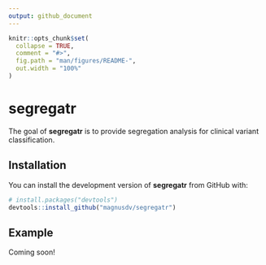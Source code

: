 ```yaml
---
output: github_document
---
```


<!-- README.md is generated from README.Rmd. Please edit that file -->

```r
knitr::opts_chunk$set(
  collapse = TRUE,
  comment = "#>",
  fig.path = "man/figures/README-",
  out.width = "100%"
)
```

# segregatr

<!-- badges: start -->
<!-- badges: end -->

The goal of **segregatr** is to provide segregation analysis for clinical variant classification.

## Installation

You can install the development version of **segregatr** from GitHub with:

``` r
# install.packages("devtools")
devtools::install_github("magnusdv/segregatr")
```

## Example

Coming soon!
